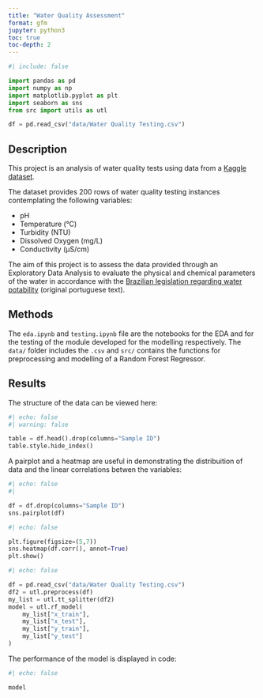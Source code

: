 ```yaml
---
title: "Water Quality Assessment"
format: gfm
jupyter: python3
toc: true
toc-depth: 2
---
```


```python
#| include: false

import pandas as pd
import numpy as np
import matplotlib.pyplot as plt
import seaborn as sns
from src import utils as utl

df = pd.read_csv("data/Water Quality Testing.csv")
```

## Description
This project is an analysis of water quality tests using data from a [Kaggle dataset](https://www.kaggle.com/datasets/shreyanshverma27/water-quality-testing).

The dataset provides 200 rows of water quality testing instances contemplating the following variables:

- pH
- Temperature (°C)
- Turbidity (NTU)
- Dissolved Oxygen (mg/L)
- Conductivity (µS/cm)

The aim of this project is to assess the data provided through an Exploratory Data Analysis to evaluate the physical and chemical parameters of the water in accordance with the [Brazilian legislation regarding water potability](https://bvsms.saude.gov.br/bvs/saudelegis/gm/2021/prt0888_07_05_2021.html) (original portuguese text).

## Methods
The `eda.ipynb` and `testing.ipynb` file are the notebooks for the EDA and for the testing of the module developed for the modelling respectively. The `data/` folder includes the `.csv` and `src/` contains the functions for preprocessing and modelling of a Random Forest Regressor. 

## Results
The structure of the data can be viewed here:
```python
#| echo: false
#| warning: false

table = df.head().drop(columns="Sample ID")
table.style.hide_index()
```

A pairplot and a heatmap are useful in demonstrating the distribuition of data and the linear correlations betwen the variables:
```python
#| echo: false
#| 

df = df.drop(columns="Sample ID")
sns.pairplot(df)
```

```python
#| echo: false

plt.figure(figsize=(5,7))
sns.heatmap(df.corr(), annot=True)
plt.show()
```


```python
#| echo: false

df = pd.read_csv("data/Water Quality Testing.csv")
df2 = utl.preprocess(df)
my_list = utl.tt_splitter(df2)
model = utl.rf_model(
    my_list["x_train"],
    my_list["x_test"],
    my_list["y_train"],
    my_list["y_test"]
)
```

The performance of the model is displayed in code:
```python
#| echo: false

model
```